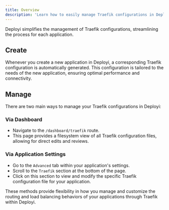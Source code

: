 ```yaml
---
title: Overview
description: 'Learn how to easily manage Traefik configurations in Deployi for each application.'
---
```


Deployi simplifies the management of Traefik configurations, streamlining the process for each application.

## Create

Whenever you create a new application in Deployi, a corresponding Traefik configuration is automatically generated. This configuration is tailored to the needs of the new application, ensuring optimal performance and connectivity.

## Manage

There are two main ways to manage your Traefik configurations in Deployi:

### Via Dashboard

- Navigate to the `/dashboard/traefik` route.
- This page provides a filesystem view of all Traefik configuration files, allowing for direct edits and reviews.

### Via Application Settings

- Go to the `Advanced` tab within your application's settings.
- Scroll to the `Traefik` section at the bottom of the page.
- Click on this section to view and modify the specific Traefik configuration file for your application.

These methods provide flexibility in how you manage and customize the routing and load balancing behaviors of your applications through Traefik within Deployi.